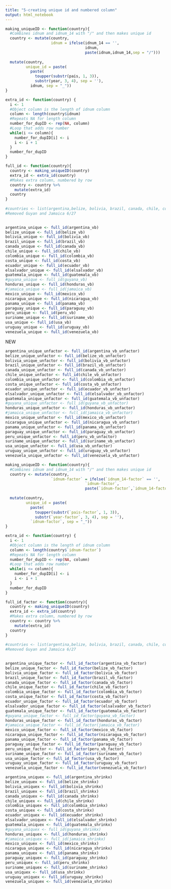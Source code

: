 ```yaml
---
title: "5-creating unique id and numbered column"
output: html_notebook
---
```


```r
making_uniqueID <- function(country){
  #Combines idnum and idnum_14 with "/" and then makes unique id
  country <- mutate(country,
                    idnum = ifelse(idnum_14 == '',
                                   idnum,
                                   paste(idnum,idnum_14,sep = "/")))
  
  mutate(country,
         unique_id = paste(
           paste(
             toupper(substr(pais, 1, 3)),
             substr(year, 3, 4), sep = ''),
           idnum, sep = "_"))
}

extra_id <- function(country) {
  i <- 1
  #Object column is the length of idnum column
  column <- length(country$idnum)
  #Repeats NA for length column
  number_for_dupID <- rep(NA, column)
  #Loop that adds row number
  while(i <= column){
    number_for_dupID[i] <- i
    i <- i + 1
  }
  number_for_dupID
}

full_id <- function(country){
  country <- making_uniqueID(country)
  extra_id <- extra_id(country)
  #Makes extra column, numbered by row
  country <- country %>%
    mutate(extra_id)
  country
}
  
#countries <- list(argentina,belize, bolivia, brazil, canada, chile, colombia, costa, ecuador, elsalvador, guatemala, honduras, mexico, nicaragua, panama, peru, suriname, usa, uruguay, venezuela)
#Removed Guyan and Jamaica 6/27
  

```

```r
argentina_unique <- full_id(argentina_vb)
belize_unique <- full_id(belize_vb)
bolivia_unique <- full_id(bolivia_vb)
brazil_unique <- full_id(brazil_vb)
canada_unique <- full_id(canada_vb)
chile_unique <- full_id(chile_vb)
colombia_unique <- full_id(colombia_vb)
costa_unique <- full_id(costa_vb)
ecuador_unique <- full_id(ecuador_vb)
elsalvador_unique <- full_id(elsalvador_vb)
guatemala_unique <- full_id(guatemala_vb)
#guyana_unique <- full_id(guyana_vb)
honduras_unique <- full_id(honduras_vb)
#jamaica_unique <- full_id(jamaica_vb)
mexico_unique <- full_id(mexico_vb)
nicaragua_unique <- full_id(nicaragua_vb)
panama_unique <- full_id(panama_vb)
paraguay_unique <- full_id(paraguay_vb)
peru_unique <- full_id(peru_vb)
suriname_unique <- full_id(suriname_vb)
usa_unique <- full_id(usa_vb)
uruguay_unique <- full_id(uruguay_vb)
venezuela_unique <- full_id(venezuela_vb)
```

NEW
```r
argentina_unique_unfactor <- full_id(argentina_vb_unfactor)
belize_unique_unfactor <- full_id(belize_vb_unfactor)
bolivia_unique_unfactor <- full_id(bolivia_vb_unfactor)
brazil_unique_unfactor <- full_id(brazil_vb_unfactor)
canada_unique_unfactor <- full_id(canada_vb_unfactor)
chile_unique_unfactor <- full_id(chile_vb_unfactor)
colombia_unique_unfactor <- full_id(colombia_vb_unfactor)
costa_unique_unfactor <- full_id(costa_vb_unfactor)
ecuador_unique_unfactor <- full_id(ecuador_vb_unfactor)
elsalvador_unique_unfactor <- full_id(elsalvador_vb_unfactor)
guatemala_unique_unfactor <- full_id(guatemala_vb_unfactor)
#guyana_unique_unfactor <- full_id(guyana_vb_unfactor)
honduras_unique_unfactor <- full_id(honduras_vb_unfactor)
#jamaica_unique_unfactor <- full_id(jamaica_vb_unfactor)
mexico_unique_unfactor <- full_id(mexico_vb_unfactor)
nicaragua_unique_unfactor <- full_id(nicaragua_vb_unfactor)
panama_unique_unfactor <- full_id(panama_vb_unfactor)
paraguay_unique_unfactor <- full_id(paraguay_vb_unfactor)
peru_unique_unfactor <- full_id(peru_vb_unfactor)
suriname_unique_unfactor <- full_id(suriname_vb_unfactor)
usa_unique_unfactor <- full_id(usa_vb_unfactor)
uruguay_unique_unfactor <- full_id(uruguay_vb_unfactor)
venezuela_unique_unfactor <- full_id(venezuela_vb_unfactor)
```

```r
making_uniqueID <- function(country){
  #Combines idnum and idnum_14 with "/" and then makes unique id
  country <- mutate(country,
                    `idnum-factor` = ifelse(`idnum_14-factor` == '',
                                   `idnum-factor`,
                                   paste(`idnum-factor`,`idnum_14-factor`, sep = "/")))
  
  mutate(country,
         unique_id = paste(
           paste(
             toupper(substr(`pais-factor`, 1, 3)),
             substr(`year-factor`, 3, 4), sep = ''),
           `idnum-factor`, sep = "_"))
}

extra_id <- function(country) {
  i <- 1
  #Object column is the length of idnum column
  column <- length(country$`idnum-factor`)
  #Repeats NA for length column
  number_for_dupID <- rep(NA, column)
  #Loop that adds row number
  while(i <= column){
    number_for_dupID[i] <- i
    i <- i + 1
  }
  number_for_dupID
}

full_id_factor <- function(country){
  country <- making_uniqueID(country)
  extra_id <- extra_id(country)
  #Makes extra column, numbered by row
  country <- country %>%
    mutate(extra_id)
  country
}
  
#countries <- list(argentina,belize, bolivia, brazil, canada, chile, colombia, costa, ecuador, elsalvador, guatemala, honduras, mexico, nicaragua, panama, peru, suriname, usa, uruguay, venezuela)
#Removed Guyan and Jamaica 6/27
  

```

```r
argentina_unique_factor <- full_id_factor(argentina_vb_factor)
belize_unique_factor <- full_id_factor(belize_vb_factor)
bolivia_unique_factor <- full_id_factor(bolivia_vb_factor)
brazil_unique_factor <- full_id_factor(brazil_vb_factor)
canada_unique_factor <- full_id_factor(canada_vb_factor)
chile_unique_factor <- full_id_factor(chile_vb_factor)
colombia_unique_factor <- full_id_factor(colombia_vb_factor)
costa_unique_factor <- full_id_factor(costa_vb_factor)
ecuador_unique_factor <- full_id_factor(ecuador_vb_factor)
elsalvador_unique_factor <- full_id_factor(elsalvador_vb_factor)
guatemala_unique_factor <- full_id_factor(guatemala_vb_factor)
#guyana_unique_factor <- full_id_factor(guyana_vb_factor)
honduras_unique_factor <- full_id_factor(honduras_vb_factor)
#jamaica_unique_factor <- full_id_factor(jamaica_vb_factor)
mexico_unique_factor <- full_id_factor(mexico_vb_factor)
nicaragua_unique_factor <- full_id_factor(nicaragua_vb_factor)
panama_unique_factor <- full_id_factor(panama_vb_factor)
paraguay_unique_factor <- full_id_factor(paraguay_vb_factor)
peru_unique_factor <- full_id_factor(peru_vb_factor)
suriname_unique_factor <- full_id_factor(suriname_vb_factor)
usa_unique_factor <- full_id_factor(usa_vb_factor)
uruguay_unique_factor <- full_id_factor(uruguay_vb_factor)
venezuela_unique_factor <- full_id_factor(venezuela_vb_factor)
```

```r
argentina_uniquex <- full_id(argentina_shrinkx)
belize_uniquex <- full_id(belize_shrinkx)
bolivia_uniquex <- full_id(bolivia_shrinkx)
brazil_uniquex <- full_id(brazil_shrinkx)
canada_uniquex <- full_id(canada_shrinkx)
chile_uniquex <- full_id(chile_shrinkx)
colombia_uniquex <- full_id(colombia_shrinkx)
costa_uniquex <- full_id(costa_shrinkx)
ecuador_uniquex <- full_id(ecuador_shrinkx)
elsalvador_uniquex <- full_id(elsalvador_shrinkx)
guatemala_uniquex <- full_id(guatemala_shrinkx)
#guyana_uniquex <- full_id(guyana_shrinkx)
honduras_uniquex <- full_id(honduras_shrinkx)
#jamaica_uniquex <- full_id(jamaica_shrinkx)
mexico_uniquex <- full_id(mexico_shrinkx)
nicaragua_uniquex <- full_id(nicaragua_shrinkx)
panama_uniquex <- full_id(panama_shrinkx)
paraguay_uniquex <- full_id(paraguay_shrinkx)
peru_uniquex <- full_id(peru_shrinkx)
suriname_uniquex <- full_id(suriname_shrinkx)
usa_uniquex <- full_id(usa_shrinkx)
uruguay_uniquex <- full_id(uruguay_shrinkx)
venezuela_uniquex <- full_id(venezuela_shrinkx)
```


